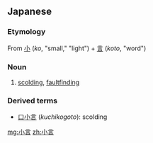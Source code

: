 ==Japanese==
{{ja-kanjitab|こ|こと|k2=ごと|yomi=kun}}

===Etymology===
From [[小]] (''ko'', "small," "light") + [[言]] (''koto'', "word")

===Noun===
{{ja-noun|こごと}}
# [[scolding]], [[faultfinding]]

===Derived terms===
* [[口小言]] (''kuchikogoto''): scolding

[[mg:小言]]
[[zh:小言]]
